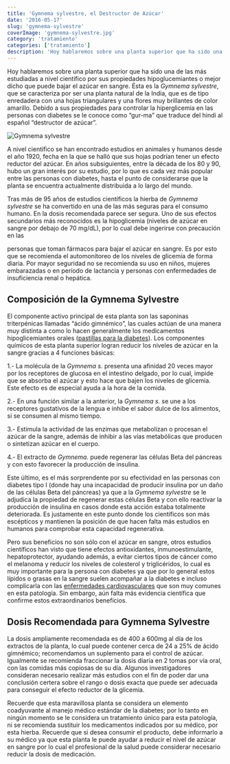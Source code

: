 ```yaml
---
title: 'Gymnema sylvestre, el Destructor de Azúcar'
date: '2016-05-17'
slug: 'gymnema-sylvestre'
coverImage: 'gymnema-sylvestre.jpg'
category: 'tratamiento'
categories: ['tratamiento']
description: 'Hoy hablaremos sobre una planta superior que ha sido una de las más estudiadas a nivel científico por sus propiedades hipoglucemiantes'
---
```


Hoy hablaremos sobre una planta superior que ha sido una de las más estudiadas a nivel científico por sus propiedades hipoglucemiantes o mejor dicho que puede bajar el azúcar en sangre. Ésta es la _Gymnema sylvestre_, que se caracteriza por ser una planta natural de la India, que es de tipo enredadera con una hojas triangulares y una flores muy brillantes de color amarillo. Debido a sus propiedades para controlar la hiperglicemia en las personas con diabetes se le conoce como “gur-ma” que traduce del hindi al español “destructor de azúcar”.

![Gymnema sylvestre](/images/gymnema-sylvestre.jpg)

A nivel científico se han encontrado estudios en animales y humanos desde el año 1920, fecha en la que se halló que sus hojas podrían tener un efecto reductor del azúcar. En años subsiguientes, entre la década de los 80 y 90, hubo un gran interés por su estudio, por lo que es cada vez más popular entre las personas con diabetes, hasta el punto de considerarse que la planta se encuentra actualmente distribuida a lo largo del mundo.

Tras más de 95 años de estudios científicos la hierba de _Gymnema sylvestre_ se ha convertido en una de las más seguras para el consumo humano. En la dosis recomendada parece ser segura. Uno de sus efectos secundarios más reconocidos es la hipoglicemia (niveles de azúcar en sangre por debajo de 70 mg/dL), por lo cual debe ingerirse con precaución en las

personas que toman fármacos para bajar el azúcar en sangre. Es por esto que se recomienda el automonitoreo de los niveles de glicemia de forma diaria. Por mayor seguridad no se recomienda su uso en niños, mujeres embarazadas o en período de lactancia y personas con enfermedades de insuficiencia renal o hepática.

## Composición de la Gymnema Sylvestre

El componente activo principal de esta planta son las saponinas triterpénicas llamadas “ácido gimnémico”, las cuales actúan de una manera muy distinta a como lo hacen generalmente los medicamentos hipoglicemiantes orales ([pastillas para la diabetes](/pastillas-para-la-diabetes/)). Los componentes químicos de esta planta superior logran reducir los niveles de azúcar en la sangre gracias a 4 funciones básicas:

1.- La molécula de la _Gymnema s._ presenta una afinidad 20 veces mayor por los receptores de glucosa en el intestino delgado, por lo cual, impide que se absorba el azúcar y esto hace que bajen los niveles de glicemia. Este efecto es de especial ayuda a la hora de la comida.

2.- En una función similar a la anterior, la _Gymnema s._ se une a los receptores gustativos de la lengua e inhibe el sabor dulce de los alimentos, si se consumen al mismo tiempo.

3.- Estimula la actividad de las enzimas que metabolizan o procesan el azúcar de la sangre, además de inhibir a las vías metabólicas que producen o sintetizan azúcar en el cuerpo.

4.- El extracto de _Gymnema._ puede regenerar las células Beta del páncreas y con esto favorecer la producción de insulina.

Este último, es el más sorprendente por su efectividad en las personas con diabetes tipo I (donde hay una incapacidad de producir insulina por un daño de las células Beta del páncreas) ya que a la _Gymnema sylvestre_ se le adjudica la propiedad de regenerar estas células Beta y con ello reactivar la producción de insulina en casos donde esta acción estaba totalmente deteriorada. Es justamente en este punto donde los científicos son más escépticos y mantienen la posición de que hacen falta más estudios en humanos para comprobar esta capacidad regenerativa.

Pero sus beneficios no son sólo con el azúcar en sangre, otros estudios científicos han visto que tiene efectos antioxidantes, inmunoestimulante, hepatoprotector, ayudando además, a evitar ciertos tipos de cáncer como el melanoma y reducir los niveles de colesterol y triglicéridos, lo cual es muy importante para la persona con diabetes ya que por lo general estos lípidos o grasas en la sangre suelen acompañar a la diabetes e incluso complicarla con las [enfermedades cardiovasculares](http://wordpress-273468-1181825.cloudwaysapps.com/diabetes-y-los-problemas-coronarios/) que son muy comunes en esta patología. Sin embargo, aún falta más evidencia científica que confirme estos extraordinarios beneficios.

## Dosis Recomendada para Gymnema Sylvestre

La dosis ampliamente recomendada es de 400 a 600mg al día de los extractos de la planta, lo cual puede contener cerca de 24 a 25% de ácido gimnémico; recomendamos un suplemento para el control de azúcar. Igualmente se recomienda fraccionar la dosis diaria en 2 tomas por vía oral, con las comidas más copiosas de su día. Algunos investigadores consideran necesario realizar más estudios con el fin de poder dar una conclusión certera sobre el rango o dosis exacta que puede ser adecuada para conseguir el efecto reductor de la glicemia.

Recuerde que esta maravillosa planta se considera un elemento coadyuvante al manejo médico estándar de la diabetes; por lo tanto en ningún momento se le considera un tratamiento único para esta patología, ni se recomienda sustituir los medicamentos indicados por su médico, por esta hierba. Recuerde que si desea consumir el producto, debe informarlo a su médico ya que esta planta le puede ayudar a reducir el nivel de azúcar en sangre por lo cual el profesional de la salud puede considerar necesario reducir la dosis de medicación.
